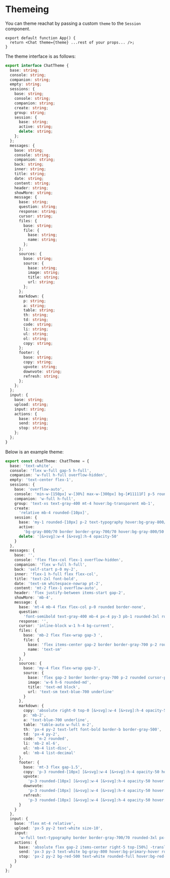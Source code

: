 # Themeing

You can theme reachat by passing a custom `theme` to the `Session` component.

```tsx
export default function App() {
  return <Chat theme={theme} ...rest of your props... />;
}
```

The theme interface is as follows:

```ts
export interface ChatTheme {
  base: string;
  console: string;
  companion: string;
  empty: string;
  sessions: {
    base: string;
    console: string;
    companion: string;
    create: string;
    group: string;
    session: {
      base: string;
      active: string;
      delete: string;
    };
  };
  messages: {
    base: string;
    console: string;
    companion: string;
    back: string;
    inner: string;
    title: string;
    date: string;
    content: string;
    header: string;
    showMore: string;
    message: {
      base: string;
      question: string;
      response: string;
      cursor: string;
      files: {
        base: string;
        file: {
          base: string;
          name: string;
        };
      };
      sources: {
        base: string;
        source: {
          base: string;
          image: string;
          title: string;
          url: string;
        };
      };
      markdown: {
        p: string;
        a: string;
        table: string;
        th: string;
        td: string;
        code: string;
        li: string;
        ul: string;
        ol: string;
        copy: string;
      };
      footer: {
        base: string;
        copy: string;
        upvote: string;
        downvote: string;
        refresh: string;
      };
    };
  };
  input: {
    base: string;
    upload: string;
    input: string;
    actions: {
      base: string;
      send: string;
      stop: string;
    };
  };
}
```

Below is an example theme:

```ts
export const chatTheme: ChatTheme = {
  base: 'text-white',
  console: 'flex w-full gap-5 h-full',
  companion: 'w-full h-full overflow-hidden',
  empty: 'text-center flex-1',
  sessions: {
    base: 'overflow-auto',
    console: 'min-w-[150px] w-[30%] max-w-[300px] bg-[#11111F] p-5 rounded-3xl',
    companion: 'w-full h-full',
    group: 'text-xs text-gray-400 mt-4 hover:bg-transparent mb-1',
    create:
      'relative mb-4 rounded-[10px]',
    session: {
      base: 'my-1 rounded-[10px] p-2 text-typography hover:bg-gray-800/50 border border-transparent hover:border-gray-700/50',
      active:
        'bg-gray-800/70 border border-gray-700/70 hover:bg-gray-800/50 border-gray-700/50 text-white',
      delete: '[&>svg]:w-4 [&>svg]:h-4 opacity-50'
    }
  },
  messages: {
    base: '',
    console: 'flex flex-col flex-1 overflow-hidden',
    companion: 'flex w-full h-full',
    back: 'self-start p-0 my-2',
    inner: 'flex-1 h-full flex flex-col',
    title: 'text-2xl font-bold',
    date: 'text-sm whitespace-nowrap pt-2',
    content: 'mt-2 flex-1 overflow-auto',
    header: 'flex justify-between items-start gap-2',
    showMore: 'mb-4',
    message: {
      base: 'mt-4 mb-4 flex flex-col p-0 rounded border-none',
      question:
        'font-semibold text-gray-400 mb-4 px-4 py-3 pb-1 rounded-3xl rounded-br-none text-typography bg-gray-900/60 border border-gray-700/50',
      response: '',
      cursor: 'inline-block w-1 h-4 bg-current',
      files: {
        base: 'mb-2 flex flex-wrap gap-3 ',
        file: {
          base: 'flex items-center gap-2 border border-gray-700 p-2 rounded cursor-pointer',
          name: 'text-sm'
        }
      },
      sources: {
        base: 'my-4 flex flex-wrap gap-3',
        source: {
          base: 'flex gap-2 border border-gray-700 p-2 rounded cursor-pointer',
          image: 'w-6 h-6 rounded-md',
          title: 'text-md block',
          url: 'text-sm text-blue-700 underline'
        }
      },
      markdown: {
        copy: 'absolute right-0 top-0 [&>svg]:w-4 [&>svg]:h-4 opacity-50',
        p: 'mb-2',
        a: 'text-blue-700 underline',
        table: 'table-auto w-full m-2',
        th: 'px-4 py-2 text-left font-bold border-b border-gray-500',
        td: 'px-4 py-2',
        code: 'm-2 rounded',
        li: 'mb-2 ml-6',
        ul: 'mb-4 list-disc',
        ol: 'mb-4 list-decimal'
      },
      footer: {
        base: 'mt-3 flex gap-1.5',
        copy: 'p-3 rounded-[10px] [&>svg]:w-4 [&>svg]:h-4 opacity-50 hover:!opacity-100 hover:bg-gray-700/40 hover:text-white',
        upvote:
          'p-3 rounded-[10px] [&>svg]:w-4 [&>svg]:h-4 opacity-50 hover:!opacity-100 hover:bg-gray-700/40 hover:text-white',
        downvote:
          'p-3 rounded-[10px] [&>svg]:w-4 [&>svg]:h-4 opacity-50 hover:!opacity-100 hover:bg-gray-700/40 hover:text-white',
        refresh:
          'p-3 rounded-[10px] [&>svg]:w-4 [&>svg]:h-4 opacity-50 hover:!opacity-100 hover:bg-gray-700/40 hover:text-white'
      }
    }
  },
  input: {
    base: 'flex mt-4 relative',
    upload: 'px-5 py-2 text-white size-10',
    input:
      'w-full text-typography border border-gray-700/70 rounded-3xl px-3 py-2 pr-16 after:!mx-10 [&>textarea]:w-full',
    actions: {
      base: 'absolute flex gap-2 items-center right-5 top-[50%] -translate-y-1/2 z-10',
      send: 'px-3 py-3 text-white bg-gray-800 hover:bg-primary-hover rounded-full ',
      stop: 'px-2 py-2 bg-red-500 text-white rounded-full hover:bg-red-700 '
    }
  }
};
```